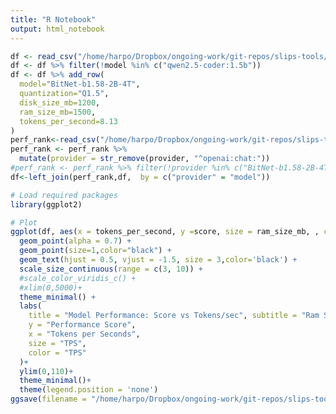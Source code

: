 ```yaml
---
title: "R Notebook"
output: html_notebook
---
```


```r
df <- read_csv("/home/harpo/Dropbox/ongoing-work/git-repos/slips-tools/benchmark_models/results.csv")
df <- df %>% filter(!model %in% c("qwen2.5-coder:1.5b"))
df <- df %>% add_row(
  model="BitNet-b1.58-2B-4T",
  quantization="Q1.5",
  disk_size_mb=1200,
  ram_size_mb=1500,
  tokens_per_second=8.13
)
perf_rank<-read_csv("/home/harpo/Dropbox/ongoing-work/git-repos/slips-tools/benchmark_models/results/perf_rank.csv")
perf_rank <- perf_rank %>%
  mutate(provider = str_remove(provider, "^openai:chat:"))
#perf_rank <- perf_rank %>% filter(!provider %in% c("BitNet-b1.58-2B-4T"))
df<-left_join(perf_rank,df,  by = c("provider" = "model"))
```


```r
# Load required packages
library(ggplot2)

# Plot
ggplot(df, aes(x = tokens_per_second, y =score, size = ram_size_mb, , color = provider , label = provider)) +
  geom_point(alpha = 0.7) +
  geom_point(size=1,color="black") +
  geom_text(hjust = 0.5, vjust = -1.5, size = 3,color='black') +
  scale_size_continuous(range = c(3, 10)) +
  #scale_color_viridis_c() +
  #xlim(0,5000)+
  theme_minimal() +
  labs(
    title = "Model Performance: Score vs Tokens/sec", subtitle = "Ram Size is represented using circles",
    y = "Performance Score",
    x = "Tokens per Seconds",
    size = "TPS",
    color = "TPS"
  )+
  ylim(0,110)+
  theme_minimal()+
  theme(legend.position = 'none')
ggsave(filename = "/home/harpo/Dropbox/ongoing-work/git-repos/slips-tools/llm-unittest/results/trade_off.png",width = 3, height = 3, units = "in")
```
